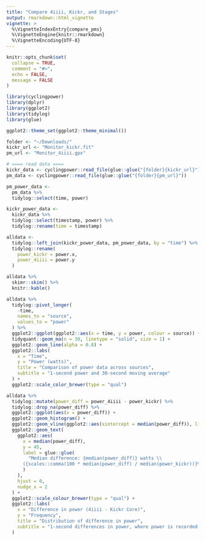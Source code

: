 ```yaml
---
title: "Compare 4iiii, Kickr, and Stages"
output: rmarkdown::html_vignette
vignette: >
  %\VignetteIndexEntry{compare_pms}
  %\VignetteEngine{knitr::rmarkdown}
  %\VignetteEncoding{UTF-8}
---
```


```r
knitr::opts_chunk$set(
  collapse = TRUE,
  comment = "#>",
  echo = FALSE,
  message = FALSE
)
```

```r
library(cyclingpower)
library(dplyr)
library(ggplot2)
library(tidylog)
library(glue)

ggplot2::theme_set(ggplot2::theme_minimal())
```

```r
folder <- "~/Downloads/"
kickr_url <- "Monitor_kickr.fit"
pm_url <- "Monitor_4iiii.gpx"

# ==== read data ====
kickr_data <- cyclingpower::read_file(glue::glue("{folder}{kickr_url}"))
pm_data <- cyclingpower::read_file(glue::glue("{folder}{pm_url}"))

pm_power_data <-
  pm_data %>%
  tidylog::select(time, power)

kickr_power_data <-
  kickr_data %>%
  tidylog::select(timestamp, power) %>%
  tidylog::rename(time = timestamp)

alldata <-
  tidylog::left_join(kickr_power_data, pm_power_data, by = "time") %>%
  tidylog::rename(
    power_kickr = power.x,
    power_4iiii = power.y
  )
```

```r
alldata %>%
  skimr::skim() %>%
  knitr::kable()
```

```r
alldata %>%
  tidylog::pivot_longer(
    -time,
    names_to = "source",
    values_to = "power"
  ) %>%
  ggplot2::ggplot(ggplot2::aes(x = time, y = power, colour = source)) +
  tidyquant::geom_ma(n = 30, linetype = "solid", size = 1) +
  ggplot2::geom_line(alpha = 0.8) +
  ggplot2::labs(
    x = "Time",
    y = "Power (watts)",
    title = "Comparison of power data across sources",
    subtitle = "1-second power and 30-second moving average"
  ) +
  ggplot2::scale_color_brewer(type = "qual")
```

```r
alldata %>%
  tidylog::mutate(power_diff = power_4iiii - power_kickr) %>%
  tidylog::drop_na(power_diff) %>%
  ggplot2::ggplot(aes(x = power_diff)) +
  ggplot2::geom_histogram() +
  ggplot2::geom_vline(ggplot2::aes(xintercept = median(power_diff)), linetype = "dashed") +
  ggplot2::geom_text(
    ggplot2::aes(
      x = median(power_diff),
      y = 45,
      label = glue::glue(
        "Median difference: {median(power_diff)} watts \\
      ({scales::comma(100 * median(power_diff) / median(power_kickr))}%)"
      )
    ),
    hjust = 0,
    nudge_x = 2
  ) +
  ggplot2::scale_colour_brewer(type = "qual") +
  ggplot2::labs(
    x = "Difference in power (4iiii - Kickr Core)",
    y = "Frequency",
    title = "Distribution of difference in power",
    subtitle = "1-second differences in power, where power is recorded on both devices"
  )
```

